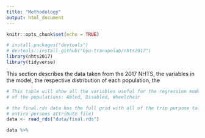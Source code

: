 ```yaml
---
title: "Methodology"
output: html_document
---
```


```r
knitr::opts_chunk$set(echo = TRUE)

# install.packages("devtools")
# devtools::install_github("byu-transpolab/nhts2017")
library(nhts2017)
library(tidyverse)
```


This section describes the data taken from the 2017 NHTS, the variables in the model, the respective 
distribution of each population, the


```r
# This table will show all the variables useful for the regression model and show the distribution for each 
# of the populations: Abled, Disabled, Wheelchair

# the final.rds data has the full grid with all of the trip purpose tally per person (in addition to the 
# entire persons attribute file)
data <- read_rds("data/final.rds")

data %>% 
```
